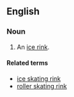 ==English==

===Noun===
{{en-noun|sg=[[skating]] [[rink]]}}

# An [[ice rink]].

====Related terms====
*[[ice skating rink]]
*[[roller skating rink]]